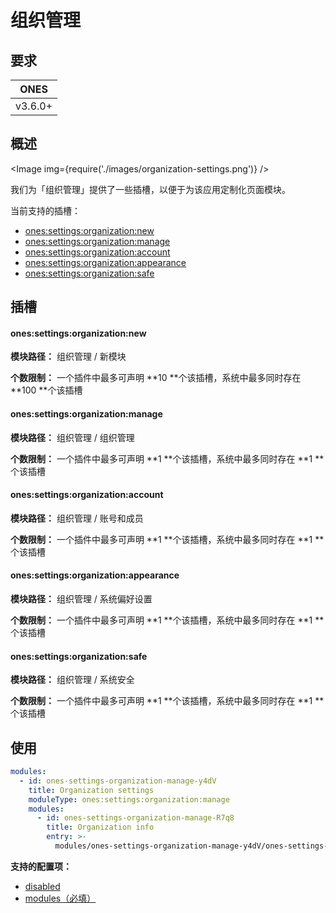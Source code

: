 # 组织管理


## 要求

| **ONES** |
| :------: |
| v3.6.0+  |

## 概述

<Image img={require('./images/organization-settings.png')} />

我们为「组织管理」提供了一些插槽，以便于为该应用定制化页面模块。

当前支持的插槽：

- [ones:settings:organization:new](#onessettingsorganizationnew)
- [ones:settings:organization:manage](#onessettingsorganizationmanage)
- [ones:settings:organization:account](#onessettingsorganizationaccount)
- [ones:settings:organization:appearance](#onessettingsorganizationappearance)
- [ones:settings:organization:safe](#onessettingsorganizationsafe)

## 插槽

#### ones:settings:organization:new

**模块路径：** 组织管理 / 新模块

**个数限制：** 一个插件中最多可声明 **10 **个该插槽，系统中最多同时存在 **100 **个该插槽

#### ones:settings:organization:manage

**模块路径：** 组织管理 / 组织管理

**个数限制：** 一个插件中最多可声明 **1 **个该插槽，系统中最多同时存在 **1 **个该插槽

#### ones:settings:organization:account

**模块路径：** 组织管理 / 账号和成员

**个数限制：** 一个插件中最多可声明 **1 **个该插槽，系统中最多同时存在 **1 **个该插槽

#### ones:settings:organization:appearance

**模块路径：** 组织管理 / 系统偏好设置

**个数限制：** 一个插件中最多可声明 **1 **个该插槽，系统中最多同时存在 **1 **个该插槽

#### ones:settings:organization:safe

**模块路径：** 组织管理 / 系统安全

**个数限制：** 一个插件中最多可声明 **1 **个该插槽，系统中最多同时存在 **1 **个该插槽

## 使用

```yaml
modules:
  - id: ones-settings-organization-manage-y4dV
    title: Organization settings
    moduleType: ones:settings:organization:manage
    modules:
      - id: ones-settings-organization-manage-R7q8
        title: Organization info
        entry: >-
          modules/ones-settings-organization-manage-y4dV/ones-settings-organization-manage-R7q8/index.html
```

**支持的配置项：**

- [disabled](../../../../reference/config/plugin.yaml#disabled)
- [modules（必填）](../../../../reference/config/plugin.yaml#subModule)
